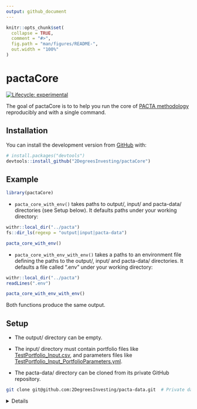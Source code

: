```yaml
---
output: github_document
---
```


<!-- README.md is generated from README.Rmd. Please edit that file -->

```r
knitr::opts_chunk$set(
  collapse = TRUE,
  comment = "#>",
  fig.path = "man/figures/README-",
  out.width = "100%"
)
```

# pactaCore


<!-- badges: start -->
[![Lifecycle: experimental](https://img.shields.io/badge/lifecycle-experimental-orange.svg)](https://lifecycle.r-lib.org/articles/stages.html#experimental)
<!-- badges: end -->

The goal of pactaCore is to to help you run the core of [PACTA
methodology](https://2degrees-investing.org/resource/pacta/) reproducibly and
with a single command.

## Installation

You can install the development version from [GitHub](https://github.com/) with:

``` r
# install.packages("devtools")
devtools::install_github("2DegreesInvesting/pactaCore")
```
## Example

```r
library(pactaCore)
```

* `pacta_core_with_env()` takes paths to output/, input/ and pacta-data/ directories
(see Setup below). It defaults paths under your working directory:

```r
withr::local_dir("../pacta")
fs::dir_ls(regexp = "output|input|pacta-data")
```

```r
pacta_core_with_env()
```

* `pacta_core_with_env_with_env()` takes a paths to an environment file defining the
paths to the output/, input/ and pacta-data/ directories. It defaults a file
called ".env" under your working directory:

```r
withr::local_dir("../pacta")
readLines(".env")
```

```r
pacta_core_with_env_with_env()
```

Both functions produce the same output.

## Setup

* The output/ directory can be empty.

* The input/ directory must contain portfolio files like
[TestPortfolio_Input.csv](https://github.com/2DegreesInvesting/pactaCore/blob/master/working_dir/20_Raw_Inputs/TestPortfolio_Input.csv),
and parameters files like
[TestPortfolio_Input_PortfolioParameters.yml](https://github.com/2DegreesInvesting/pactaCore/blob/master/working_dir/10_Parameter_File/TestPortfolio_Input_PortfolioParameters.yml).

* The pacta-data/ directory can be cloned from its private GitHub repository.

```bash
git clone git@github.com:2DegreesInvesting/pacta-data.git  # Private data!
```

<details> 

Each corresponding `<pair-name>` the portfolio and parameter files must be named
`<pair-name>_Input.csv` and `<pair-name>_Input_PortfolioParameters.yml`,
respectively. For example:

  * This pair is valid: `a_Input.csv`, `a_Input_PortfolioParameters.yml`.
  
  * This pair is invalid: `a_Input.csv`, `b_Input_PortfolioParameters.yml`.

In the parameter files, whatever values you give to `portfolio_name_in` and
`investor_name_in` will populate the columns `portfolio_name` and
`investor_name` of some output files. For example:

* A parameter file:

```r
default:
    parameters:
        portfolio_name_in: TestPortfolio_Input
        investor_name_in: Test
        peer_group: pensionfund
        language: EN
        project_code: CHPA2020
```

* A few rows of some relevant output files and columns:

```r
$Bonds_results_company.rda
       portfolio_name investor_name
1 TestPortfolio_Input          Test
2 TestPortfolio_Input          Test
3 TestPortfolio_Input          Test

$Bonds_results_map.rda
       portfolio_name investor_name
1 TestPortfolio_Input          Test
2 TestPortfolio_Input          Test
3 TestPortfolio_Input          Test

$Bonds_results_portfolio.rda
       portfolio_name investor_name
1 TestPortfolio_Input          Test
2 TestPortfolio_Input          Test
3 TestPortfolio_Input          Test
```

* The tree of the input/ directory:

```bash
(input)
├── TestPortfolio_Input.csv
└── TestPortfolio_Input_PortfolioParameters.yml

0 directories, 2 files
```

* The tree of the output/ directory before `pacta_core_with_env()`:

```bash
(output)

0 directories, 0 files
```

* The tree of the output/ directory after `pacta_core_with_env()`:

```bash
output
└── working_dir
    ├── 00_Log_Files
    │   └── TestPortfolio_Input
    ├── 10_Parameter_File
    │   └── TestPortfolio_Input_PortfolioParameters.yml
    ├── 20_Raw_Inputs
    │   └── TestPortfolio_Input.csv
    ├── 30_Processed_Inputs
    │   └── TestPortfolio_Input
    │       ├── audit_file.csv
    │       ├── audit_file.rda
    │       ├── bonds_portfolio.rda
    │       ├── coveragegraph.json
    │       ├── coveragegraphlegend.json
    │       ├── coveragetextvar.json
    │       ├── emissions.rda
    │       ├── equity_portfolio.rda
    │       ├── fund_coverage_summary.rda
    │       ├── invalidsecurities.csv
    │       ├── invalidsecurities.json
    │       ├── overview_portfolio.rda
    │       ├── portfolio_weights.json
    │       └── total_portfolio.rda
    ├── 40_Results
    │   └── TestPortfolio_Input
    │       ├── Bonds_results_company.rda
    │       ├── Bonds_results_map.rda
    │       ├── Bonds_results_portfolio.rda
    │       ├── Equity_results_company.rda
    │       ├── Equity_results_map.rda
    │       └── Equity_results_portfolio.rda
    └── 50_Outputs
        └── TestPortfolio_Input
```

</details>
